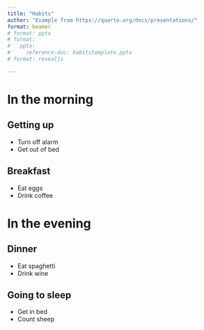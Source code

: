---                                         
title: "Habits"         
author: "Example from https://quarto.org/docs/presentations/"
format: beamer
# format: pptx
# format:
#   pptx:
#     reference-doc: habitstemplate.pptx
# format: revealjs

---

# In the morning

## Getting up


- Turn off alarm
- Get out of bed

## Breakfast

- Eat eggs
- Drink coffee

# In the evening

## Dinner

- Eat spaghetti
- Drink wine

## Going to sleep

- Get in bed
- Count sheep